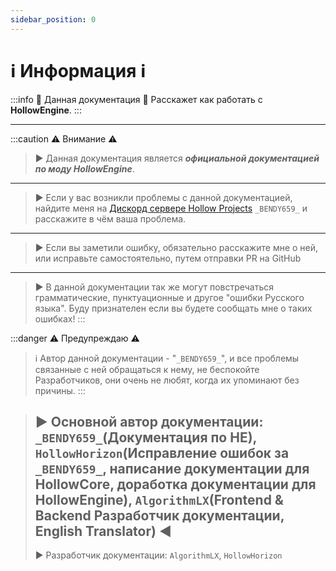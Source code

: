 ```yaml
---
sidebar_position: 0
---
```


# ℹ️ Информация ℹ️

:::info 🔷 Данная документация 🔷
Расскажет как работать с **HollowEngine**.
:::

***

:::caution ⚠️ Внимание ⚠️

> ▶ Данная документация является ***официальной документацией по моду HollowEngine***.

***

> ▶ Если у вас возникли проблемы с данной документацией, найдите меня на [Дискорд сервере Hollow Projects](https://discord.gg/amTepB7WD8) `_BENDY659_` и расскажите в чём ваша проблема.

***

> ▶ Если вы заметили ошибку, обязательно расскажите мне о ней, или исправьте самостоятельно, путем отправки PR на GitHub

***

> ▶ В данной документации так же могут повстречаться грамматические, пунктуационные и другое "ошибки Русского языка". Буду признателен если вы будете сообщать мне о таких ошибках!
:::

:::danger ⚠ Предупреждаю ⚠️
> ℹ Автор данной документации - "`_BENDY659_`", и все проблемы связанные с ней обращаться к нему, не беспокойте Разработчиков, они очень не любят, когда их упоминают без причины.
:::

> ▶ Основной автор документации: `_BENDY659_`(Документация по HE), `HollowHorizon`(Исправление ошибок за `_BENDY659_`, написание документации для HollowCore, доработка документации для HollowEngine), `AlgorithmLX`(Frontend & Backend Разработчик документации, English Translator) ◀
> ---
> ▶ Разработчик документации: `AlgorithmLX`, `HollowHorizon`

